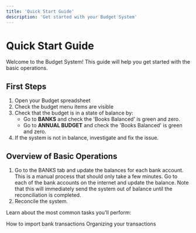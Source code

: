 ```yaml
---
title: 'Quick Start Guide'
description: 'Get started with your Budget System'
---
```


# Quick Start Guide

Welcome to the Budget System! This guide will help you get started with the basic operations.

## First Steps

1. Open your Budget spreadsheet
2. Check the budget menu items are visible
3. Check that the budget is in a state of balance by:
     - Go to **BANKS** and check the 'Books Balanced' is green and zero.
     - Go to **ANNUAL BUDGET** and check the 'Books Balanced' is green and zero.
4. If the system is not in balance, investigate and fix the issue.

## Overview of Basic Operations

1. Go to the BANKS tab and update the balances for each bank account. This is a manual process that should only take a few minutes. Go to each of the bank accounts on the internet and update the balance. Note that this will immediately send the system out of balance until the reconciliation is completed.
2. Reconcile the system.

Learn about the most common tasks you'll perform:

<CardGroup>
  <Card title="Importing" icon="download" href="/guides/daily-tasks/importing">
    How to import bank transactions
  </Card>
  <Card title="Categorizing" icon="tags" href="/guides/daily-tasks/categorizing">
    Organizing your transactions
  </Card>
</CardGroup>